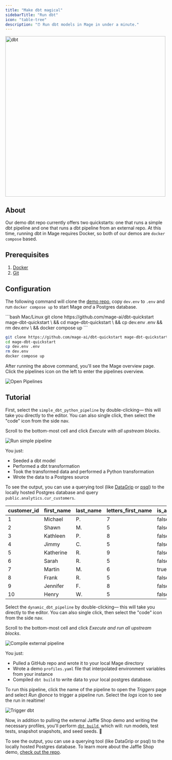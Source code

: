 ```yaml
---
title: "Make dbt magical"
sidebarTitle: "Run dbt"
icon: "table-tree"
description: "⏰ Run dbt models in Mage in under a minute."
---
```


<Frame>
   <img alt="dbt" src="https://www.getdbt.com/ui/img/social/facebook.png" width="500" />
</Frame>

## About

Our demo dbt repo currently offers two quickstarts: one that runs a simple dbt pipeline and one that runs a dbt pipeline from an external repo. At this time, running dbt in Mage requires Docker, so both of our demos are `docker compose` based.

## Prerequisites

1. [Docker](https://docs.docker.com/engine/install/)
2. [Git](https://git-scm.com/book/en/v2/Getting-Started-Installing-Git)

## Configuration

The following command will clone the [demo repo](https://github.com/mage-ai/dbt-quickstart), copy `dev.env` to `.env` and run `docker compose up` to start Mage _and_ a Postgres database.

<CodeGroup>
```bash Mac/Linux
git clone https://github.com/mage-ai/dbt-quickstart mage-dbt-quickstart \
&& cd mage-dbt-quickstart \
&& cp dev.env .env && rm dev.env \
&& docker compose up
```

```bash Windows
git clone https://github.com/mage-ai/dbt-quickstart mage-dbt-quickstart 
cd mage-dbt-quickstart
cp dev.env .env
rm dev.env
docker compose up
```
</CodeGroup>

After running the above command, you'll see the Mage overview page. Click the pipelines icon on the left to enter the pipelines overview.

![Open Pipelines](/media/setup-dbt/go-to-pipelines.gif)

## Tutorial

<AccordionGroup>
<Accordion title="A simple dbt pipeline" icon="pipe-collar">

First, select the `simple_dbt_python_pipeline` by double-clicking— this will take you directly to the editor. You can also single click,
then select the "code" icon from the side nav.

Scroll to the bottom-most cell and click _Execute with all upstream blocks_.

![Run simple pipeline](/media/setup-dbt/simple-pipeline.png)

You just:

- Seeded a dbt model
- Performed a dbt transformation
- Took the transformed data and performed a Python transformation
- Wrote the data to a Postgres source

To see the output, you can use a querying tool (like [DataGrip](https://www.jetbrains.com/datagrip/) or [psql](https://www.postgresql.org/docs/current/app-psql.html)) to the locally hosted Postgres database and query `public.analytics.cur_customers`.

| customer_id | first_name | last_name | letters_first_name | is_alliterative |
| ----------- | ---------- | --------- | ------------------ | --------------- |
| 1           | Michael    | P.        | 7                  | false           |
| 2           | Shawn      | M.        | 5                  | false           |
| 3           | Kathleen   | P.        | 8                  | false           |
| 4           | Jimmy      | C.        | 5                  | false           |
| 5           | Katherine  | R.        | 9                  | false           |
| 6           | Sarah      | R.        | 5                  | false           |
| 7           | Martin     | M.        | 6                  | true            |
| 8           | Frank      | R.        | 5                  | false           |
| 9           | Jennifer   | F.        | 8                  | false           |
| 10          | Henry      | W.        | 5                  | false           |

</Accordion>
<Accordion title="Execute dbt from an external repo" icon="pipe-circle-check">

Select the `dynamic_dbt_pipeline` by double-clicking— this will take you directly to the editor. You can also single click, then select the "code" icon from the side nav.

Scroll to the bottom-most cell and click _Execute and run all upstream blocks_.

![Compile external pipeline](/media/setup-dbt/external-pipeline.png)

You just:

- Pulled a GitHub repo and wrote it to your local Mage directory
- Wrote a demo `profiles.yaml` file that interpolated environment variables from your instance
- Compiled `dbt build` to write data to your local postgres database.

To run this pipeline, click the name of the pipeline to open the _Triggers_ page and select _Run @once_ to trigger a pipeline run. Select the _logs_ icon to see the run in realtime!

![Trigger dbt](/media/setup-dbt/trigger-dbt.gif)

Now, in addition to pulling the external Jaffle Shop demo and writing the necessary profiles, you'll perform [`dbt build`](https://docs.getdbt.com/reference/commands/build), which will: run models, test tests, snapshot snapshots, and seed seeds. 🥳

To see the output, you can use a querying tool (like DataGrip or psql) to the locally hosted Postgres database. To learn more about the Jaffle Shop demo, [check out the repo](https://github.com/dbt-labs/jaffle_shop).
</Accordion>
</AccordionGroup>

